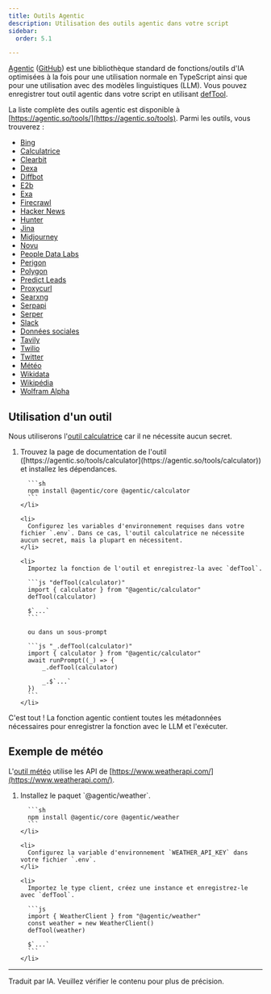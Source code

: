 ```yaml
---
title: Outils Agentic
description: Utilisation des outils agentic dans votre script
sidebar:
  order: 5.1

---
```



[Agentic](https://agentic.so) ([GitHub](https://github.com/transitive-bullshit/agentic)) est une bibliothèque standard de fonctions/outils d'IA optimisées à la fois pour une utilisation normale en TypeScript ainsi que pour une utilisation avec des modèles linguistiques (LLM). Vous pouvez enregistrer tout outil agentic dans votre script en utilisant [defTool](../../reference/scripts/tools/).

La liste complète des outils agentic est disponible à [https://agentic.so/tools/](https://agentic.so/tools). Parmi les outils, vous trouverez :

* [Bing](https://agentic.so/tools/bing)
* [Calculatrice](https://agentic.so/tools/calculator)
* [Clearbit](https://agentic.so/tools/clearbit)
* [Dexa](https://agentic.so/tools/dexa)
* [Diffbot](https://agentic.so/tools/diffbot)
* [E2b](https://agentic.so/tools/e2b)
* [Exa](https://agentic.so/tools/exa)
* [Firecrawl](https://agentic.so/tools/firecrawl)
* [Hacker News](https://agentic.so/tools/hacker-news)
* [Hunter](https://agentic.so/tools/hunter)
* [Jina](https://agentic.so/tools/jina)
* [Midjourney](https://agentic.so/tools/midjourney)
* [Novu](https://agentic.so/tools/novu)
* [People Data Labs](https://agentic.so/tools/people-data-labs)
* [Perigon](https://agentic.so/tools/perigon)
* [Polygon](https://agentic.so/tools/polygon)
* [Predict Leads](https://agentic.so/tools/predict-leads)
* [Proxycurl](https://agentic.so/tools/proxycurl)
* [Searxng](https://agentic.so/tools/searxng)
* [Serpapi](https://agentic.so/tools/serpapi)
* [Serper](https://agentic.so/tools/serper)
* [Slack](https://agentic.so/tools/slack)
* [Données sociales](https://agentic.so/tools/social-data)
* [Tavily](https://agentic.so/tools/tavily)
* [Twilio](https://agentic.so/tools/twilio)
* [Twitter](https://agentic.so/tools/twitter)
* [Météo](https://agentic.so/tool/weather)
* [Wikidata](https://agentic.so/tools/wikidata)
* [Wikipédia](https://agentic.so/tools/wikipedia)
* [Wolfram Alpha](https://agentic.so/tools/wolfram-alpha)

## Utilisation d'un outil

Nous utiliserons l'[outil calculatrice](https://agentic.so/tools/calculator) car il ne nécessite aucun secret.

<Steps>
  <ol>
    <li>
      Trouvez la page de documentation de l'outil ([https://agentic.so/tools/calculator](https://agentic.so/tools/calculator)) et installez les dépendances.

      ```sh
      npm install @agentic/core @agentic/calculator
      ```
    </li>

    <li>
      Configurez les variables d'environnement requises dans votre fichier `.env`. Dans ce cas, l'outil calculatrice ne nécessite aucun secret, mais la plupart en nécessitent.
    </li>

    <li>
      Importez la fonction de l'outil et enregistrez-la avec `defTool`.

      ```js "defTool(calculator)"
      import { calculator } from "@agentic/calculator"
      defTool(calculator)

      $`...`
      ```

      ou dans un sous-prompt

      ```js "_.defTool(calculator)"
      import { calculator } from "@agentic/calculator"
      await runPrompt((_) => {
          _.defTool(calculator)

          _.$`...`
      })
      ```
    </li>
  </ol>
</Steps>

C'est tout ! La fonction agentic contient toutes les métadonnées nécessaires pour enregistrer la fonction avec le LLM et l'exécuter.

## Exemple de météo

L'[outil météo](https://agentic.so/tools/weather) utilise les API de [https://www.weatherapi.com/](https://www.weatherapi.com/).

<Steps>
  <ol>
    <li>
      Installez le paquet `@agentic/weather`.

      ```sh
      npm install @agentic/core @agentic/weather
      ```
    </li>

    <li>
      Configurez la variable d'environnement `WEATHER_API_KEY` dans votre fichier `.env`.
    </li>

    <li>
      Importez le type client, créez une instance et enregistrez-le avec `defTool`.

      ```js
      import { WeatherClient } from "@agentic/weather"
      const weather = new WeatherClient()
      defTool(weather)

      $`...`
      ```
    </li>
  </ol>
</Steps>

<hr />

Traduit par IA. Veuillez vérifier le contenu pour plus de précision.

